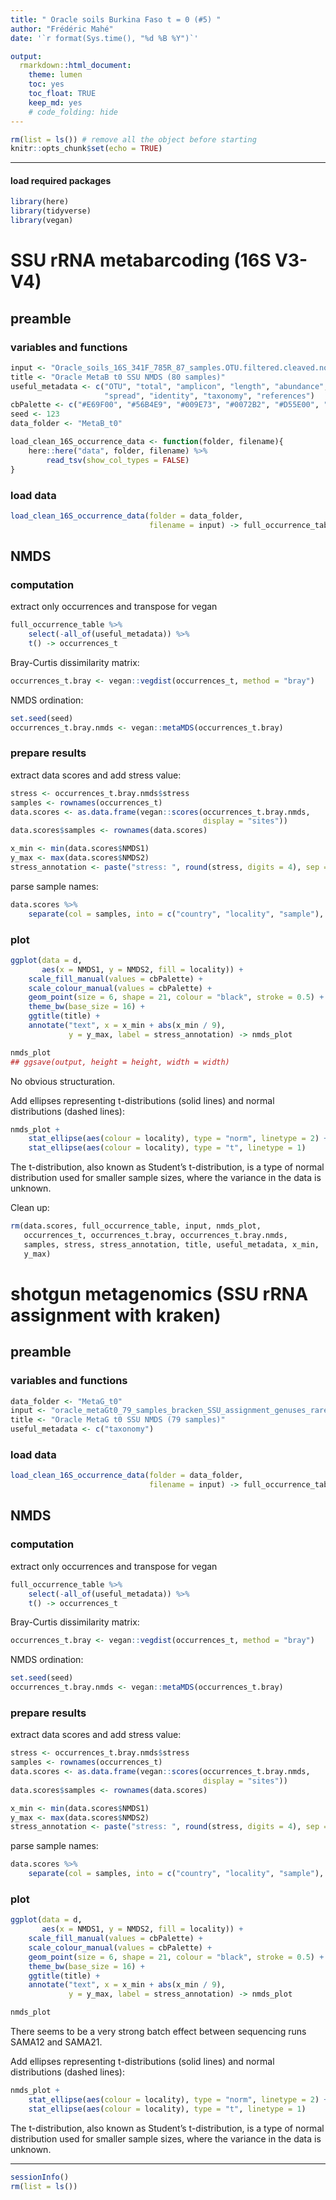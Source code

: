 ```yaml
---
title: " Oracle soils Burkina Faso t = 0 (#5) "
author: "Frédéric Mahé"
date: '`r format(Sys.time(), "%d %B %Y")`'

output:
  rmarkdown::html_document:
    theme: lumen
    toc: yes
    toc_float: TRUE
    keep_md: yes
    # code_folding: hide
---
```


```r
rm(list = ls()) # remove all the object before starting
knitr::opts_chunk$set(echo = TRUE)
```

***

#### load required packages

```r
library(here)
library(tidyverse)
library(vegan)
```


# SSU rRNA metabarcoding (16S V3-V4)

## preamble

### variables and functions

```r
input <- "Oracle_soils_16S_341F_785R_87_samples.OTU.filtered.cleaved.nosubstringOTUs.mumu.table3"
title <- "Oracle MetaB t0 SSU NMDS (80 samples)"
useful_metadata <- c("OTU", "total", "amplicon", "length", "abundance",
                     "spread", "identity", "taxonomy", "references")
cbPalette <- c("#E69F00", "#56B4E9", "#009E73", "#0072B2", "#D55E00", "#CC79A7")
seed <- 123
data_folder <- "MetaB_t0"
```

```r
load_clean_16S_occurrence_data <- function(folder, filename){
    here::here("data", folder, filename) %>%
        read_tsv(show_col_types = FALSE)
}
```

### load data

```r
load_clean_16S_occurrence_data(folder = data_folder,
                               filename = input) -> full_occurrence_table
```


## NMDS

### computation

extract only occurrences and transpose for vegan

```r
full_occurrence_table %>%
    select(-all_of(useful_metadata)) %>%
    t() -> occurrences_t
```

Bray-Curtis dissimilarity matrix:

```r
occurrences_t.bray <- vegan::vegdist(occurrences_t, method = "bray")
```

NMDS ordination:

```r
set.seed(seed)
occurrences_t.bray.nmds <- vegan::metaMDS(occurrences_t.bray)
```

### prepare results

extract data scores and add stress value:

```r

stress <- occurrences_t.bray.nmds$stress
samples <- rownames(occurrences_t)
data.scores <- as.data.frame(vegan::scores(occurrences_t.bray.nmds,
                                           display = "sites"))
data.scores$samples <- rownames(data.scores)

x_min <- min(data.scores$NMDS1)
y_max <- max(data.scores$NMDS2)
stress_annotation <- paste("stress: ", round(stress, digits = 4), sep = "")
```

parse sample names:

```r
data.scores %>%
    separate(col = samples, into = c("country", "locality", "sample"), sep = "-") -> d
```

### plot

```r
ggplot(data = d,
       aes(x = NMDS1, y = NMDS2, fill = locality)) +
    scale_fill_manual(values = cbPalette) +
    scale_colour_manual(values = cbPalette) +
    geom_point(size = 6, shape = 21, colour = "black", stroke = 0.5) +
    theme_bw(base_size = 16) +
    ggtitle(title) +
    annotate("text", x = x_min + abs(x_min / 9),
             y = y_max, label = stress_annotation) -> nmds_plot

nmds_plot
## ggsave(output, height = height, width = width)
```

No obvious structuration.

Add ellipses representing t-distributions (solid lines) and normal
distributions (dashed lines):

```r
nmds_plot +
    stat_ellipse(aes(colour = locality), type = "norm", linetype = 2) +
    stat_ellipse(aes(colour = locality), type = "t", linetype = 1)
```

The t-distribution, also known as Student's t-distribution, is a type
of normal distribution used for smaller sample sizes, where the
variance in the data is unknown.


Clean up:

```r
rm(data.scores, full_occurrence_table, input, nmds_plot,
   occurrences_t, occurrences_t.bray, occurrences_t.bray.nmds,
   samples, stress, stress_annotation, title, useful_metadata, x_min,
   y_max)
```


# shotgun metagenomics (SSU rRNA assignment with kraken)

## preamble

### variables and functions

```r
data_folder <- "MetaG_t0"
input <- "oracle_metaGt0_79_samples_bracken_SSU_assignment_genuses_rarefied.table3"
title <- "Oracle MetaG t0 SSU NMDS (79 samples)"
useful_metadata <- c("taxonomy")
```


### load data

```r
load_clean_16S_occurrence_data(folder = data_folder,
                               filename = input) -> full_occurrence_table
```


## NMDS

### computation

extract only occurrences and transpose for vegan

```r
full_occurrence_table %>%
    select(-all_of(useful_metadata)) %>%
    t() -> occurrences_t
```

Bray-Curtis dissimilarity matrix:

```r
occurrences_t.bray <- vegan::vegdist(occurrences_t, method = "bray")
```

NMDS ordination:

```r
set.seed(seed)
occurrences_t.bray.nmds <- vegan::metaMDS(occurrences_t.bray)
```

### prepare results

extract data scores and add stress value:

```r

stress <- occurrences_t.bray.nmds$stress
samples <- rownames(occurrences_t)
data.scores <- as.data.frame(vegan::scores(occurrences_t.bray.nmds,
                                           display = "sites"))
data.scores$samples <- rownames(data.scores)

x_min <- min(data.scores$NMDS1)
y_max <- max(data.scores$NMDS2)
stress_annotation <- paste("stress: ", round(stress, digits = 4), sep = "")
```

parse sample names:

```r
data.scores %>%
    separate(col = samples, into = c("country", "locality", "sample"), sep = "-") -> d
```

### plot

```r
ggplot(data = d,
       aes(x = NMDS1, y = NMDS2, fill = locality)) +
    scale_fill_manual(values = cbPalette) +
    scale_colour_manual(values = cbPalette) +
    geom_point(size = 6, shape = 21, colour = "black", stroke = 0.5) +
    theme_bw(base_size = 16) +
    ggtitle(title) +
    annotate("text", x = x_min + abs(x_min / 9),
             y = y_max, label = stress_annotation) -> nmds_plot

nmds_plot
```

There seems to be a very strong batch effect between sequencing runs
SAMA12 and SAMA21.

Add ellipses representing t-distributions (solid lines) and normal
distributions (dashed lines):

```r
nmds_plot +
    stat_ellipse(aes(colour = locality), type = "norm", linetype = 2) +
    stat_ellipse(aes(colour = locality), type = "t", linetype = 1)
```

The t-distribution, also known as Student's t-distribution, is a type
of normal distribution used for smaller sample sizes, where the
variance in the data is unknown.


***

```r
sessionInfo()
rm(list = ls())
```
